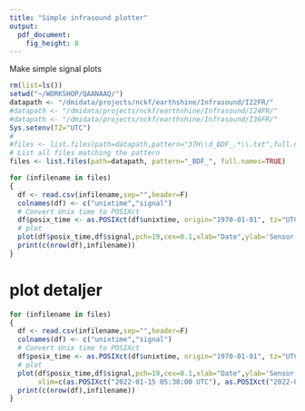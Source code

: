 ```yaml
---
title: "Simple infrasound plotter"
output: 
  pdf_document: 
    fig_height: 8
---
```


Make simple signal plots 

```r
rm(list=ls())
setwd("~/WORKSHOP/QAANAAQ/")
datapath <- "/dmidata/projects/nckf/earthshine/Infrasound/I22FR/"
#datapath <- "/dmidata/projects/nckf/earthshine/Infrasound/I24FR/"
#datapath <- "/dmidata/projects/nckf/earthshine/Infrasound/I36FR/"
Sys.setenv(TZ="UTC")
#
#files <- list.files(path=datapath,pattern="37H\\d_BDF_.*\\.txt",full.names = T)
# List all files matching the pattern
files <- list.files(path=datapath, pattern="_BDF_", full.names=TRUE)

for (infilename in files)
{
  df <- read.csv(infilename,sep="",header=F)
  colnames(df) <- c("unixtime","signal")
  # Convert Unix time to POSIXct
  df$posix_time <- as.POSIXct(df$unixtime, origin="1970-01-01", tz="UTC")
  # plot
  plot(df$posix_time,df$signal,pch=19,cex=0.1,xlab="Date",ylab='Sensor signal',main=infilename)
  print(c(nrow(df),infilename))
}
```
# plot detaljer
```r
for (infilename in files)
{
  df <- read.csv(infilename,sep="",header=F)
  colnames(df) <- c("unixtime","signal")
  # Convert Unix time to POSIXct
  df$posix_time <- as.POSIXct(df$unixtime, origin="1970-01-01", tz="UTC")
  # plot
  plot(df$posix_time,df$signal,pch=19,cex=0.1,xlab="Date",ylab='Sensor signal',main=infilename, 
       xlim=c(as.POSIXct("2022-01-15 05:30:00 UTC"), as.POSIXct("2022-01-15 06:00:00 UTC")))
  print(c(nrow(df),infilename))
}
```


